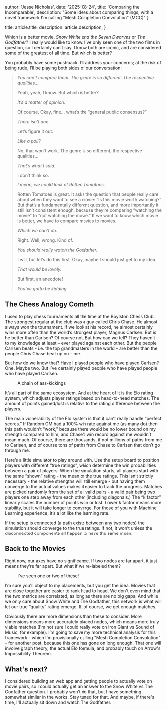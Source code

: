 

  author: 'Jesse Nicholas',
  date: '2025-08-24',
  title: 'Comparing the Incomparable',
  description:
    "Some ideas about comparing things, with a novel framework I'm calling \"Mesh Completion Convolution\" (MCC)"
}

  title: article.title,
  description: article.description,
}


Which is a better movie, *Snow White and the Seven Dwarves* or *The Godfather*? I really would like to know. I’ve only seen one of the two films in question, so I certainly can’t say. I know both are iconic, and are considered some of the greatest of all time. But which is better?

You probably have some pushback. I’ll address your concerns; at the risk of being rude, I’ll be playing both sides of our conversation:

> *You can’t compare them. The genre is so different. The respective qualities…* 
>
> Yeah, yeah, I know. But which is better?
>
> *It’s a matter of opinion.*
>
> Of course. Okay, fine… what’s the “general public consensus?”
>
> *There isn’t one*
>
> Let’s figure it out. 
>
> *Like a poll?* 
>
> No, that won’t work. The genre is so different, the respective qualities… 
>
> *That’s what I said.* 
>
> I don’t think so. 
>
> *I mean, we could look at Rotten Tomatoes.* 
>
> Rotten Tomatoes is great. It asks the question that people really care about when they want to see a movie: “Is this movie worth watching?” But that’s a fundamentally different question, and more importantly it still isn’t consistent enough, because they’re comparing “watching the movie” to “not watching the movie.” If we want to know which movie is better, we have to compare movies to movies. 
>
> *Which we can’t do.* 
> 
> Right. Well, wrong. Kind of. 
> 
> *You should really watch the Godfather.* 
> 
> I will, but let’s do this first. Okay, maybe I should just get to my idea. 
> 
> *That would be lovely.* 
> 
> But first, an anecdote!
> 
> *You’ve gotta be kidding.*

## The Chess Analogy Cometh 

I used to play chess tournaments all the time at the Boylston Chess Club. The strongest regular at the club was a guy called Chris Chase. He almost always won the tournament. If we look at his record, he almost certainly wins more often than the world’s strongest player, Magnus Carlsen. But is he better than Carlsen? Of course not. But how can we tell? They haven’t – to my knowledge at least – ever played against each other. But the people Carlsen beats - i.e. the top grandmasters in the world – are better than the people Chris Chase beat up on – me. 

But how do we know that? Have I played people who have played Carlsen? One. Maybe two. But I’ve certainly played people who have played people who have played Carlsen. 

<figure>
<ThemeImage style={{justifySelf:'center'}} src={chessMap} darkSrc={chessMapDark} alt="" />
<figcaption style={{justifySelf:"center"}}>A chain of ass-kickings</figcaption>
</figure>

It’s all part of the same ecosystem. And at the heart of it is the Elo rating system, which adjusts player ratings based on head-to-head matches. The amount of points gained/lost is relative to the rating difference between the players.

The main vulnerability of the Elo system is that it can’t really handle “perfect scores.” If Random GM had a 100% win rate against me (as many do) then this path wouldn’t “work,” because there would be no lower bound on my strength compared to him, and Chase’s win record against me wouldn’t mean much. Of course, there are thousands, if not millions of paths from me to Carlsen, and of course tons of paths from Chase to Carlsen that don’t go through me. 

Here’s a little simulator to play around with. Use the setup board to position players with different “true ratings”, which determine the win probabilities between a pair of players. When the simulation starts, all players start with the same “shown” rating - the mean of the true ratings. This isn’t strictly necessary - the relative strengths will still emerge - but having them converge to the actual values makes it easier to track the progress. Matches are picked randomly from the set of all valid pairs - a valid pair being two players one step away from each other (including diagonals.)  The “k factor” linearly scales the number of points won or lost. Lower k factor means more stability, but it will take longer to converge. For those of you with Machine Learning experience, it’s a lot like the learning rate.

<EloSimulator />
If the setup is connected (a path exists between any two nodes) the simulation should converge to the true ratings. If not, it won’t unless the disconnected components all happen to have the same mean. 

## Back to the Movies 

Right now, our axes have no significance. If two nodes are far apart, it just means they’re far apart. But what if we re-labeled them? 

<figure>
<ThemeImage style={{justifySelf:'center'}} src={movieMap} darkSrc={movieMap} alt="" />
<figcaption style={{justifySelf:"center"}}>I've seen one or two of these!</figcaption>
</figure>

I’m sure you’ll object to my placements, but you get the idea. Movies that are close together are easier to rank head to head. We don't even mind that the two metrics are correlated, as long as there are no big gaps. And while we only care about Snow White and The Godfather, this network is what will let our true “quality” rating emerge. If, of course, we get enough matches. 

Obviously there are more dimensions than these to consider. More dimensions means more accurately placed nodes, which means more truly viable matches (I'm not sure I could really vote on Iron Giant vs Sound of Music, for example). I’m going to save my more technical analysis for this framework - which I'm provisionally calling "Mesh Completion Convolution" - for another post, because this one has gone on long enough. That one will involve graph theory, the actual Elo formula, and probably touch on Arrow's Impossibility Theorem.    

## What's next? 

I considered building an web app and getting people to actually vote on movie pairs, so I could actually get an answer to the Snow White vs The Godfather question. I probably won’t do that, but I have something somewhat similar in the works. Stay tuned for that. And maybe, if there's time, I'll actually sit down and watch The Godfather. 


 




